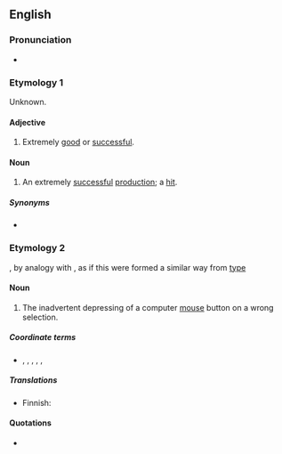 ==English==

===Pronunciation===
* {{rhymes|ɪkəʊ|lang=en}}

===Etymology 1===
Unknown.

====Adjective====
{{en-adj}}

# {{lb|en|dated|entertainment}} Extremely [[good]] or [[successful]].

====Noun====
{{en-noun}}

# {{lb|en|dated|entertainment}} An extremely [[successful]] [[production]]; a [[hit]].

=====Synonyms=====
* {{l|en|boffo}}

===Etymology 2===
{{suffix|click|o|lang=en}}, by analogy with {{m|en|typo}}, as if this were formed a similar way from [[type]]

====Noun====
{{en-noun}}

# {{lb|en|Internet|computing|slang|neologism}} The inadvertent depressing of a computer [[mouse]] button on a wrong selection.

=====Coordinate terms=====
* {{l|en|scanno}}, {{l|en|speako}}, {{l|en|spello}}, {{l|en|thinko}}, {{l|en|typo}}, {{l|en|writo}}

=====Translations=====
{{trans-top|error in clicking the mouse}}
* Finnish: {{t|fi|virheklikkaus}}
{{trans-mid}}
{{trans-bottom}}

====Quotations====
* {{seeCites}}